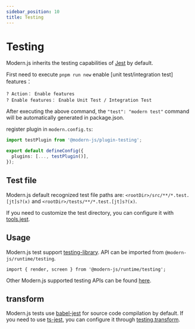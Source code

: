 ```yaml
---
sidebar_position: 10
title: Testing
---
```

# Testing

Modern.js inherits the testing capabilities of [Jest](https://jestjs.io/) by default.

First need to execute `pnpm run new` enable [unit test/integration test] features：

```
? Action： Enable features
? Enable features： Enable Unit Test / Integration Test
```

After executing the above command, the `"test": "modern test"` command will be automatically generated in package.json.

register plugin in `modern.config.ts`:

```ts title="modern.config.ts"
import testPlugin from '@modern-js/plugin-testing';

export default defineConfig({
  plugins: [..., testPlugin()],
});
```

## Test file

Modern.js default recognized test file paths are: `<rootDir>/src/**/*.test.[jt]s?(x)` and `<rootDir>/tests/**/*.test.[jt]s?(x)`.

If you need to customize the test directory, you can configure it with [tools.jest](/configure/app/tools/jest).

## Usage

Modern.js test support [testing-library](https://testing-library.com/docs/). API can be imported from `@modern-js/runtime/testing`.

```
import { render, screen } from '@modern-js/runtime/testing';
```

Other Modern.js supported testing APIs can be found [here](/apis/app/runtime/testing/cleanup).

## transform

Modern.js tests use [babel-jest](https://www.npmjs.com/package/babel-jest) for source code compilation by default. If you need to use [ts-jest](https://github.com/kulshekhar/ts-jest), you can configure it through [testing.transform](/configure/app/testing/transformer).
